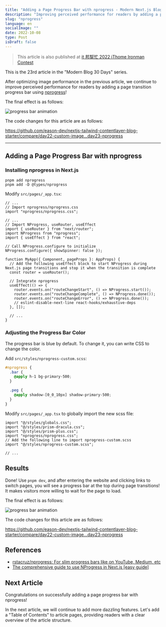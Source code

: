 ```yaml
---
title: "Adding a Page Progress Bar with nprogress - Modern Next.js Blog Series #23"
description: "Improving perceived performance for readers by adding a page transition progress bar with the nprogress package"
slug: "nprogress"
language: en
socialImage: ""
date: 2022-10-08
type: Post
isDraft: false
---
```


> This article is also published at [it 邦幫忙 2022 iThome Ironman Contest](https://ithelp.ithome.com.tw/articles/10306167)

This is the 23rd article in the "Modern Blog 30 Days" series.

After optimizing image performance in the previous article, we continue to improve perceived performance for readers by adding a page transition progress bar using [nprogress](https://github.com/rstacruz/nprogress)!

The final effect is as follows:

![progress bar animation](https://i.imgur.com/BpakgNT.gif)

The code changes for this article are as follows:

https://github.com/eason-dev/nextjs-tailwind-contentlayer-blog-starter/compare/day22-custom-image...day23-nprogress

---

## Adding a Page Progress Bar with nprogress

### Installing nprogress in Next.js

```shell
pnpm add nprogress
pnpm add -D @types/nprogress
```

Modify `src/pages/_app.tsx`:

```tsx
// ...
// Import nprogress/nprogress.css
import "nprogress/nprogress.css";

// ...
// Import NProgress, useRouter, useEffect
import { useRouter } from "next/router";
import NProgress from "nprogress";
import { useEffect } from "react";

// Call NProgress.configure to initialize
NProgress.configure({ showSpinner: false });

function MyApp({ Component, pageProps }: AppProps) {
  // Add the following useEffect block to start NProgress during Next.js page transitions and stop it when the transition is complete
  const router = useRouter();

  // Integrate nprogress
  useEffect(() => {
    router.events.on("routeChangeStart", () => NProgress.start());
    router.events.on("routeChangeComplete", () => NProgress.done());
    router.events.on("routeChangeError", () => NProgress.done());
    // eslint-disable-next-line react-hooks/exhaustive-deps
  }, []);

  // ...
}
```

### Adjusting the Progress Bar Color

The progress bar is blue by default. To change it, you can write CSS to change the color.

Add `src/styles/nprogress-custom.scss`:

```scss
#nprogress {
  .bar {
    @apply h-1 bg-primary-500;
  }

  .peg {
    @apply shadow-[0_0_10px] shadow-primary-500;
  }
}
```

Modify `src/pages/_app.tsx` to globally import the new scss file:

```tsx
import "@/styles/globals.css";
import "@/styles/prism-dracula.css";
import "@/styles/prism-plus.css";
import "nprogress/nprogress.css";
// Add the following line to import nprogress-custom.scss
import "@/styles/nprogress-custom.scss";

// ...
```

## Results

Done! Use `pnpm dev`, and after entering the website and clicking links to switch pages, you will see a progress bar at the top during page transitions! It makes visitors more willing to wait for the page to load.

The final effect is as follows:

![progress bar animation](https://i.imgur.com/BpakgNT.gif)

The code changes for this article are as follows:

https://github.com/eason-dev/nextjs-tailwind-contentlayer-blog-starter/compare/day22-custom-image...day23-nprogress

## References

- [rstacruz/nprogress: For slim progress bars like on YouTube, Medium, etc](https://github.com/rstacruz/nprogress)
- [The comprehensive guide to use NProgress in Next.js [easy guide]](https://learnjsx.com/category/4/posts/nextjs-nprogress)

## Next Article

Congratulations on successfully adding a page progress bar with nprogress!

In the next article, we will continue to add more dazzling features. Let's add a "Table of Contents" to article pages, providing readers with a clear overview of the article structure.

